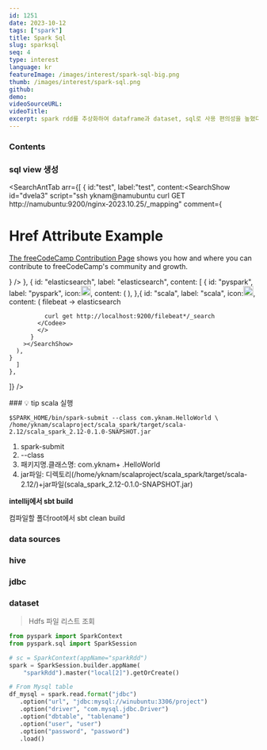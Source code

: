 ```yaml
---
id: 1251
date: 2023-10-12
tags: ["spark"]
title: Spark Sql
slug: sparksql
seq: 4
type: interest
language: kr
featureImage: /images/interest/spark-sql-big.png
thumb: /images/interest/spark-sql.png
github:
demo:
videoSourceURL:
videoTitle:
excerpt: spark rdd를 추상화하여 dataframe과 dataset, sql로 사용 편의성을 높혔다.
---
```


### Contents

### sql view 생성

<SearchAntTab
  arr={[
    {
      id:"test",
      label:"test",
      content:<SearchShow
  id="dvela3"
  script="ssh yknam@namubuntu curl GET http://namubuntu:9200/nginx-2023.10.25/_mapping"
  comment={<Cardd  className="text-white">
  <h1>Href Attribute Example</h1>
    <p>
      <a href="https://www.freecodecamp.org/contribute/">The freeCodeCamp Contribution Page</a> shows you how and where you can contribute to freeCodeCamp's community and growth.
    </p>
  </Cardd>}
/>
    },
    {
      id: "elasticsearch",
      label: "elasticsearch",
      content: [
         {
      id: "pyspark",
      label: "pyspark",
      icon:<img src="/images/interest/pyspark_icon.png" width="20px"/>,
      content: (
        <SearchScript
          filename="mappings_update"
          type="json"
          script1="console.log('hi')"
        ></SearchScript>
      ),
    },{
       id: "scala",
      label: "scala",
      icon:<img src="/images/interest/scala_icon.png" width="20px"/>,
      content: 
      (
        <SearchShow
        id="file6"
          script="ssh nam cat /home/yknam/sandbox/filebeat/conf/filebeat1.yml"
          script1="curl get http://imcmaster.iptime.org:9200/filebeat*/_search"
          type1="json"
          comment1={
            <>
            <Chipp>filebeat → elasticsearch</Chipp>
            <Codee>

              curl get http://localhost:9200/filebeat*/_search
            </Codee>
            </>
          }
        ></SearchShow>
      ),
    }
      ]
    },

]}
/>

<Cardd>
### 💡 tip scala 실행

```
$SPARK_HOME/bin/spark-submit --class com.yknam.HelloWorld \
/home/yknam/scalaproject/scala_spark/target/scala-2.12/scala_spark_2.12-0.1.0-SNAPSHOT.jar
```

1. spark-submit
2. --class
3. 패키지명.클래스명: com.yknam+ .HelloWorld
4. jar파일: 디렉토리(/home/yknam/scalaproject/scala_spark/target/scala-2.12/)+jar파일(scala_spark_2.12-0.1.0-SNAPSHOT.jar)

**intellij에서 sbt build**

컴파일할 폴더root에서 sbt clean build

</Cardd>

### data sources

### hive

### jdbc

### dataset

> Hdfs 파일 리스트 조회

```python
from pyspark import SparkContext
from pyspark.sql import SparkSession

# sc = SparkContext(appName="sparkRdd")
spark = SparkSession.builder.appName(
    "sparkRdd").master("local[2]").getOrCreate()

# From Mysql table
df_mysql = spark.read.format("jdbc")
   .option("url", "jdbc:mysql://winubuntu:3306/project")
   .option("driver", "com.mysql.jdbc.Driver")
   .option("dbtable", "tablename")
   .option("user", "user")
   .option("password", "password")
   .load()
```

<SearchLabel
  script="/home/yknam/pythonfiles/pyspark/sparkRdd.py"
  txt="spark rdd example"
  port="7878"
/>
